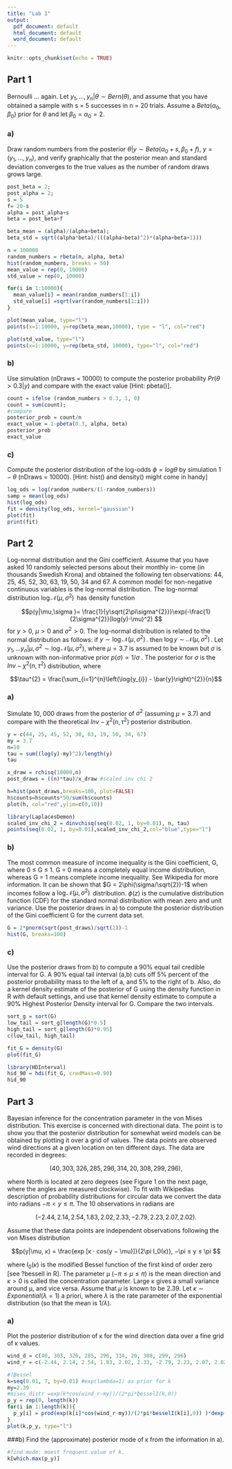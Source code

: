 ---
title: "Lab 1"
output:
  pdf_document: default
  html_document: default
  word_document: default
---

```{r setup, include=FALSE}
knitr::opts_chunk$set(echo = TRUE)
```

## Part 1
Bernoulli ... again.
Let $y_1, ..., y_n|\theta \sim Bern(\theta)$, and assume that you have obtained a sample with s = 5 successes in n = 20 trials. Assume a $Beta(\alpha_0, \beta_0)$ prior for $\theta$ and let $\beta_0 = \alpha_0 = 2$.

### a)
Draw random numbers from the posterior $\theta|y \sim Beta(\alpha_0 + s, \beta_0 + f )$, $y = (y_1,...,y_n)$, and verify graphically that the posterior mean and standard deviation converges to the true values as the number of random draws grows large.
```{r 1a}
post_beta = 2;
post_alpha = 2;
s = 5
f= 20-s
alpha = post_alpha+s
beta = post_beta+f

beta_mean = (alpha)/(alpha+beta);
beta_std = sqrt((alpha*beta)/(((alpha+beta)^2)*(alpha+beta+1)))

n = 100000
random_numbers = rbeta(n, alpha, beta)
hist(random_numbers, breaks = 50)
mean_value = rep(0, 10000)
std_value = rep(0, 10000)

for(i in 1:10000){
  mean_value[i] = mean(random_numbers[1:i])
  std_value[i] =sqrt(var(random_numbers[1:i]))
}

plot(mean_value, type="l")
points(x=1:10000, y=rep(beta_mean,10000), type = "l", col="red")

plot(std_value, type="l")
points(x=1:10000, y=rep(beta_std, 10000), type="l", col="red")
```

### b)
Use simulation (nDraws = 10000) to compute the posterior probability $Pr(\theta > 0.3|y)$ and compare with the exact value [Hint: pbeta()].
```{r 1b}
count = ifelse (random_numbers > 0.3, 1, 0)
count = sum(count);
#compare
posterior_prob = count/n
exact_value = 1-pbeta(0.3, alpha, beta)
posterior_prob
exact_value
```

### c)
Compute the posterior distribution of the log-odds $\phi = log \theta$ by simulation $1−\theta$
(nDraws = 10000). [Hint: hist() and density() might come in handy]
```{r 1c}
log_ods = log(random_numbers/(1-random_numbers))
samp = mean(log_ods)
hist(log_ods)
fit = density(log_ods, kernel="gaussian")
plot(fit)
print(fit)
```

## Part 2
Log-normal distribution and the Gini coefficient.
Assume that you have asked 10 randomly selected persons about their monthly in- come (in thousands Swedish Krona) and obtained the following ten observations: 44, 25, 45, 52, 30, 63, 19, 50, 34 and 67. A common model for non-negative continuous variables is the log-normal distribution. The log-normal distribution $\log{\mathcal{N}(\mu,\,\sigma^{2})}\,$ has density function

$$p(y|\mu,\sigma )= \frac{1}{y\sqrt{2\pi\sigma^{2}}}\exp(-\frac{1}{2\sigma^{2}}(log(y)-\mu)^2) $$
for $y > 0$, $\mu > 0$ and $\sigma^2 > 0$. The log-normal distribution is related to the normal distribution as follows: if $y \sim \log{\mathcal{N}(\mu,\,\sigma^{2})}\,.$ then $\log{y} \sim \mathcal{N}(\mu,\,\sigma^{2})\,.$ Let $y_{1},...y_{n}|\mu,\sigma^{2}\sim\log{\mathcal{N}(\mu, \sigma^{2})}$, where $\mu = 3.7$ is assumed to be known but $\sigma$ is unknown with non-informative prior $p(\sigma) \propto 1/\sigma$ . The posterior for $\sigma$ is the $Inv−χ^2(n,\tau^2)$ distribution, where

$$\tau^{2} = \frac{\sum_{i=1}^{n}\left(\log{y_{i}} - \bar{y}\right)^{2}}{n}$$

### a)
Simulate 10, 000 draws from the posterior of $\sigma^2$ (assuming $\mu = 3.7$) and compare with the theoretical $Inv−χ^2(n,\tau^2)$ posterior distribution.
```{r 2a}
y = c(44, 25, 45, 52, 30, 63, 19, 50, 34, 67)
my = 3.7
n=10
tau = sum((log(y)-my)^2)/length(y)
tau  

x_draw = rchisq(10000,n)
post_draws = ((n)*tau)/x_draw #scaled inv chi 2

h=hist(post_draws,breaks=100, plot=FALSE)
h$counts=h$counts*50/sum(h$counts)
plot(h, col="red",ylim=c(0,10))

library(LaplacesDemon)
scaled_inv_chi_2 = dinvchisq(seq(0.02, 1, by=0.01), n, tau)
points(seq(0.02, 1, by=0.01),scaled_inv_chi_2,col="blue",type="l")
```

### b)
The most common measure of income inequality is the Gini coefficient, G, where 0 ≤ G ≤ 1. G = 0 means a completely equal income distribution, whereas G = 1 means complete income inequality. See Wikipedia for more information. It can be shown that $G = 2\phi(\sigma/\sqrt{2})-1$ when incomes follow a $\log{\mathcal{N}(\mu,\,\sigma^{2})}\,$ distribution. $\phi(z)$ is the cumulative distribution function (CDF) for the standard normal distribution with mean zero and unit variance. Use the posterior draws in a) to compute the posterior distribution of the Gini coefficient G for the current data set.

```{r 2b}
G = 2*pnorm(sqrt(post_draws)/sqrt(2))-1
hist(G, breaks=100)
```

### c)
Use the posterior draws from b) to compute a 90% equal tail credible interval for G. A 90% equal tail interval (a,b) cuts off 5% percent of the posterior probability mass to the left of a, and 5% to the right of b. Also, do a kernel density estimate of the posterior of G using the density function in R with default settings, and use that kernel density estimate to compute a 90% Highest Posterior Density interval for G. Compare the two intervals.
```{r 2c, r G}
sort_g = sort(G)
low_tail = sort_g[length(G)*0.5]
high_tail = sort_g[length(G)*0.95]
c(low_tail, high_tail)

fit_G = density(G)
plot(fit_G)

library(HDInterval)
hid_90 = hdi(fit_G, credMass=0.90)
hid_90
```

## Part 3
Bayesian inference for the concentration parameter in the von Mises distribution. This exercise is concerned with directional data. The point is to show you that the posterior distribution for somewhat weird models can be obtained by plotting it over a grid of values. The data points are observed wind directions at a given location on ten different days. The data are recorded in degrees: 

$$(40, 303, 326, 285, 296, 314, 20, 308, 299, 296),$$

where North is located at zero degrees (see Figure 1 on the next page, where the angles are measured clockwise). To fit with Wikipedias description of probability distributions for circular data we convert the data into radians $−\pi < y ≤ \pi$. The 10 observations in radians are

$$(−2.44, 2.14, 2.54, 1.83, 2.02, 2.33, −2.79, 2.23, 2.07, 2.02).$$

Assume that these data points are independent observations following the von Mises
distribution

$$p(y|\mu, κ) = \frac{exp [κ · cos(y − \mu)]}{2\pi I_0(κ)}, −\pi ≤ y ≤ \pi $$

 where $I_0(κ)$ is the modified Bessel function of the first kind of order zero [see ?besselI in R]. The parameter μ $(−\pi ≤ \mu ≤ \pi)$ is the mean direction and $κ > 0$ is called the concentration parameter. Large κ gives a small variance around μ, and vice versa. Assume that $\mu$ is known to be 2.39. Let $κ \sim Exponential(\lambda = 1)$ a priori, where $\lambda$ is the rate parameter of the exponential distribution (so that the mean is $1/\lambda$).

### a)
Plot the posterior distribution of κ for the wind direction data over a fine grid of κ values.
```{r 3a}
wind_d = c(40, 303, 326, 285, 296, 314, 20, 308, 299, 296)
wind_r = c(-2.44, 2.14, 2.54, 1.83, 2.02, 2.33, -2.79, 2.23, 2.07, 2.02)

#?Bessel
k=seq(0.01, 7, by=0.01) #exp(lambda=1) as prior for k
my=2.39
#mises_distr =exp(k*cos(wind_r-my))/(2*pi*besselI(k,0)) 
p_y = rep(0, length(k))
for(i in 1:length(k)){
  p_y[i] = prod(exp(k[i]*cos(wind_r-my))/(2*pi*besselI(k[i],0)) )*dexp(k[i])
}
plot(k,p_y, type="l")
```


###b)
Find the (approximate) posterior mode of κ from the information in a).
```{r 3b}
#find mode: moest frequent value of k. 
k[which.max(p_y)]
```